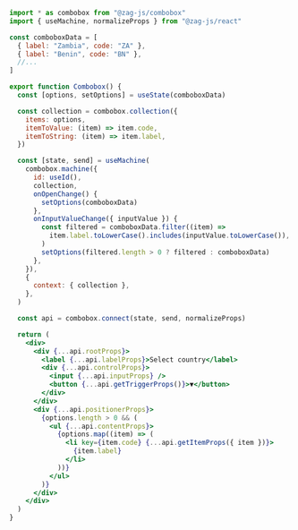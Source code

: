 ```jsx
import * as combobox from "@zag-js/combobox"
import { useMachine, normalizeProps } from "@zag-js/react"

const comboboxData = [
  { label: "Zambia", code: "ZA" },
  { label: "Benin", code: "BN" },
  //...
]

export function Combobox() {
  const [options, setOptions] = useState(comboboxData)

  const collection = combobox.collection({
    items: options,
    itemToValue: (item) => item.code,
    itemToString: (item) => item.label,
  })

  const [state, send] = useMachine(
    combobox.machine({
      id: useId(),
      collection,
      onOpenChange() {
        setOptions(comboboxData)
      },
      onInputValueChange({ inputValue }) {
        const filtered = comboboxData.filter((item) =>
          item.label.toLowerCase().includes(inputValue.toLowerCase()),
        )
        setOptions(filtered.length > 0 ? filtered : comboboxData)
      },
    }),
    {
      context: { collection },
    },
  )

  const api = combobox.connect(state, send, normalizeProps)

  return (
    <div>
      <div {...api.rootProps}>
        <label {...api.labelProps}>Select country</label>
        <div {...api.controlProps}>
          <input {...api.inputProps} />
          <button {...api.getTriggerProps()}>▼</button>
        </div>
      </div>
      <div {...api.positionerProps}>
        {options.length > 0 && (
          <ul {...api.contentProps}>
            {options.map((item) => (
              <li key={item.code} {...api.getItemProps({ item })}>
                {item.label}
              </li>
            ))}
          </ul>
        )}
      </div>
    </div>
  )
}
```

